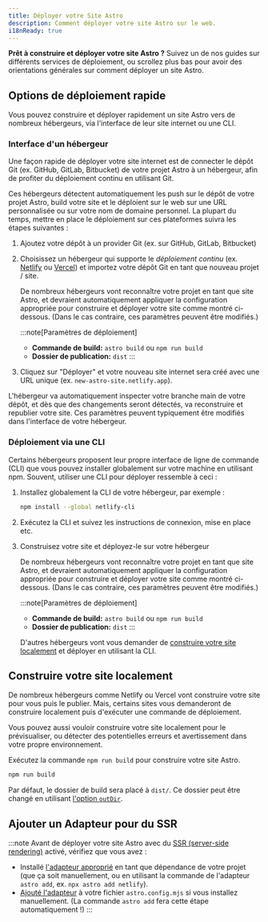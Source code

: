 ```yaml
---
title: Déployer votre Site Astro
description: Comment déployer votre site Astro sur le web.
i18nReady: true
---
```


**Prêt à construire et déployer votre site Astro ?** Suivez un de nos guides sur différents services de déploiement, ou scrollez plus bas pour avoir des orientations générales sur comment déployer un site Astro.

<DeployGuidesNav />

## Options de déploiement rapide

Vous pouvez construire et déployer rapidement un site Astro vers de nombreux hébergeurs, via l'interface de leur site internet ou une CLI.

### Interface d'un hébergeur

Une façon rapide de déployer votre site internet est de connecter le dépôt Git (ex. GitHub, GitLab, Bitbucket) de votre projet Astro à un hébergeur, afin de profiter du déploiement continu en utilisant Git.

Ces hébergeurs détectent automatiquement les push sur le dépôt de votre projet Astro, build votre site et le déploient sur le web sur une URL personnalisée ou sur votre nom de domaine personnel. La plupart du temps, mettre en place le déploiement sur ces plateformes suivra les étapes suivantes :

1. Ajoutez votre dépôt à un provider Git (ex. sur GitHub, GitLab, Bitbucket)

1. Choisissez un hébergeur qui supporte le *déploiement continu* (ex. [Netlify](/fr/guides/deploy/netlify/) ou [Vercel](/fr/guides/deploy/vercel/)) et importez votre dépôt Git en tant que nouveau projet / site.

    De nombreux hébergeurs vont reconnaître votre projet en tant que site Astro, et devraient automatiquement appliquer la configuration appropriée pour construire et déployer votre site comme montré ci-dessous. (Dans le cas contraire, ces paramètres peuvent être modifiés.)

    :::note[Paramètres de déploiement]
    - **Commande de build:** `astro build` ou `npm run build`
    - **Dossier de publication:** `dist`
    :::

1. Cliquez sur "Déployer" et votre nouveau site internet sera créé avec une URL unique (ex. `new-astro-site.netlify.app`).


L'hébergeur va automatiquement inspecter votre branche main de votre dépôt, et dès que des changements seront détectés, va reconstruire et republier votre site. Ces paramètres peuvent typiquement être modifiés dans l'interface de votre hébergeur.

### Déploiement via une CLI

Certains hébergeurs proposent leur propre interface de ligne de commande (CLI) que vous pouvez installer globalement sur votre machine en utilisant npm. Souvent, utiliser une CLI pour déployer ressemble à ceci :

1. Installez globalement la CLI de votre hébergeur, par exemple :

    ```bash
    npm install --global netlify-cli
    ```

1. Exécutez la CLI et suivez les instructions de connexion, mise en place etc.

1. Construisez votre site et déployez-le sur votre hébergeur

    De nombreux hébergeurs vont reconnaître votre projet en tant que site Astro, et devraient automatiquement appliquer la configuration appropriée pour construire et déployer votre site comme montré ci-dessous. (Dans le cas contraire, ces paramètres peuvent être modifiés.)

    :::note[Paramètres de déploiement]
    - **Commande de build:** `astro build` ou `npm run build`
    - **Dossier de publication:** `dist`
    :::


    D'autres hébergeurs vont vous demander de [construire votre site localement](#construire-votre-site-localement) et déployer en utilisant la CLI.

## Construire votre site localement

De nombreux hébergeurs comme Netlify ou Vercel vont construire votre site pour vous puis le publier. Mais, certains sites vous demanderont de construire localement puis d'exécuter une commande de déploiement.

Vous pouvez aussi vouloir construire votre site localement pour le prévisualiser, ou détecter des potentielles erreurs et avertissement dans votre propre environnement.

Exécutez la commande `npm run build` pour construire votre site Astro.

```bash
npm run build
```

Par défaut, le dossier de build sera placé à `dist/`. Ce dossier peut être changé en utilisant [l'option `outDir`](/fr/reference/configuration-reference/#outdir).

## Ajouter un Adapteur pour du SSR

:::note
Avant de déployer votre site Astro avec du [SSR (server-side rendering)](/fr/guides/server-side-rendering/) activé, vérifiez que vous avez :

- Installé [l'adapteur approprié](/fr/guides/server-side-rendering/#activation-du-mode-ssr-dans-votre-projet) en tant que dépendance de votre projet (que ça soit manuellement, ou en utilisant la commande de l'adapteur `astro add`, ex. `npx astro add netlify`).
- [Ajouté l'adapteur](/fr/reference/configuration-reference/#integrations) à votre fichier `astro.config.mjs` si vous installez manuellement. (La commande `astro add` fera cette étape automatiquement !)
:::

